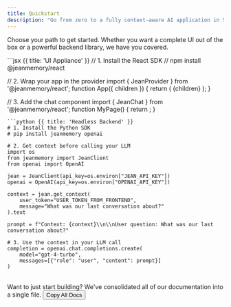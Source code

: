 ```yaml
---
title: Quickstart
description: "Go from zero to a fully context-aware AI application in 5 minutes."
---
```


Choose your path to get started. Whether you want a complete UI out of the box or a powerful backend library, we have you covered.

<CodeGroup>
```jsx {{ title: 'UI Appliance' }}
// 1. Install the React SDK
// npm install @jeanmemory/react

// 2. Wrap your app in the provider
import { JeanProvider } from '@jeanmemory/react';
function App({ children }) {
  return (
    <JeanProvider>
      {children}
    </JeanProvider>
  );
}

// 3. Add the chat component
import { JeanChat } from '@jeanmemory/react';
function MyPage() {
  return <JeanChat />;
}
```
```python {{ title: 'Headless Backend' }}
# 1. Install the Python SDK
# pip install jeanmemory openai

# 2. Get context before calling your LLM
import os
from jeanmemory import JeanClient
from openai import OpenAI

jean = JeanClient(api_key=os.environ["JEAN_API_KEY"])
openai = OpenAI(api_key=os.environ["OPENAI_API_KEY"])

context = jean.get_context(
    user_token="USER_TOKEN_FROM_FRONTEND",
    message="What was our last conversation about?"
).text

prompt = f"Context: {context}\\n\\nUser question: What was our last conversation about?"

# 3. Use the context in your LLM call
completion = openai.chat.completions.create(
    model="gpt-4-turbo",
    messages=[{"role": "user", "content": prompt}]
)
```
</CodeGroup>

<br/>
<Tip>
Want to just start building? We've consolidated all of our documentation into a single file.
<button
  id="copyDocsBtn"
  className="bg-primary-light text-white font-bold py-1 px-2 rounded text-xs ml-2"
>
  Copy All Docs
</button>
</Tip>

<script
  dangerouslySetInnerHTML={{
    __html: `
      const copyToClipboard = (text) => {
        if (navigator.clipboard) {
          navigator.clipboard.writeText(text).then(() => {
            console.log('Docs copied to clipboard');
          }, (err) => {
            console.error('Failed to copy: ', err);
          });
        }
      };

      const btn = document.getElementById('copyDocsBtn');
      if (btn) {
        btn.onclick = () => {
          fetch('/assets/consolidated-docs.md')
            .then(response => response.text())
            .then(data => {
              copyToClipboard(data);
              btn.innerHTML = 'Copied!';
              setTimeout(() => {
                btn.innerHTML = 'Copy All Docs';
              }, 2000);
            });
        };
      }
    `,
  }}
/>
